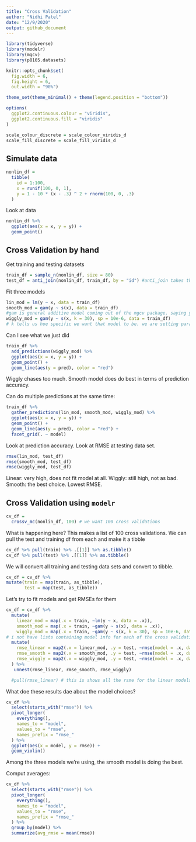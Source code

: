 ```yaml
---
title: "Cross Validation"
author: "Nidhi Patel"
date: "12/9/2020"
output: github_document
---
```


```r
library(tidyverse)
library(modelr)
library(mgcv)
library(p8105.datasets)

knitr::opts_chunk$set(
  fig.width = 6,
  fig.height = 6,
  out.width = "90%")

theme_set(theme_minimal() + theme(legend.position = "bottom"))

options(
  ggplot2.continuous.colour = "viridis",
  ggplot2.continuous.fill = "viridis"
)

scale_colour_discrete = scale_colour_viridis_d
scale_fill_discrete = scale_fill_viridis_d
```

## Simulate data
```r
nonlin_df = 
  tibble(
    id = 1:100,
    x = runif(100, 0, 1),
    y = 1 - 10 * (x - .3) ^ 2 + rnorm(100, 0, .3)
  )
```

Look at data

```r
nonlin_df %>% 
  ggplot(aes(x = x, y = y)) +
  geom_point()
```

## Cross Validation by hand

Get training and testing datasets
```r
train_df = sample_n(nonlin_df, size = 80)
test_df = anti_join(nonlin_df, train_df, by = "id") #anti_join takes the remaining data, according to the ID and makes the dataset with it
```

Fit three models

```r
lin_mod = lm(y ~ x, data = train_df)
smooth_mod = gam(y ~ s(x), data = train_df)
#gam is general additive model coming out of the mgcv package. saying y is a smooth fn of x
wiggly_mod = gam(y ~ s(x, k = 30), sp = 10e-6, data = train_df)
# k tells us hoe specific we want that model to be. we are setting parameters (sp) to something VERY low to make it not smooth at all
```

Can I see what we just did

```r
train_df %>% 
  add_predictions(wiggly_mod) %>% 
  ggplot(aes(x = x, y = y)) +
  geom_point() +
  geom_line(aes(y = pred), color = "red")
```

Wiggly chases too much. Smooth model does do best in terms of prediction accuracy. 

Can do multiple predictions at the same time:

```r
train_df %>% 
  gather_predictions(lin_mod, smooth_mod, wiggly_mod) %>% 
  ggplot(aes(x = x, y = y)) +
  geom_point() +
  geom_line(aes(y = pred), color = "red") +
  facet_grid(. ~ model)
```

Look at prediction accuracy. Look at RMSE at testing data set.

```r
rmse(lin_mod, test_df)
rmse(smooth_mod, test_df)
rmse(wiggly_mod, test_df)
```

Linear: very high, does not fit model at all. 
Wiggly: still high, not as bad.
Smooth: the best choice. Lowest RMSE.

## Cross Validation using `modelr`

```r
cv_df = 
  crossv_mc(nonlin_df, 100) # we want 100 cross validations
```

What is happening here?
This makes a list of 100 cross validations. We can pull the test and training df from each and make it a tibble
```r
cv_df %>% pull(train) %>% .[[1]] %>% as.tibble()
cv_df %>% pull(test) %>% .[[1]] %>% as.tibble()
```

We will convert all training and testing data sets and convert to tibble.
```r
cv_df = cv_df %>% 
mutate(train = map(train, as_tibble),
       test = map(test, as_tibble))
```

Let's try to fit models and get RMSEs for them

```r
cv_df = cv_df %>% 
  mutate(
    linear_mod = map(.x = train, ~lm(y ~ x, data = .x)),
    smooth_mod = map(.x = train, ~gam(y ~ s(x), data = .x)),
    wiggly_mod = map(.x = train, ~gam(y ~ s(x, k = 30), sp = 10e-6, data = .x))) %>% 
# i not have lists containing model info for each of the cross validations. USE map2 for TWO vars going into the map
  mutate(
    rmse_linear = map2(.x = linear_mod, .y = test, ~rmse(model = .x, data = .y)),
    rmse_smooth = map2(.x = smooth_mod, .y = test, ~rmse(model = .x, data = .y)),
    rmse_wiggly = map2(.x = wiggly_mod, .y = test, ~rmse(model = .x, data = .y))
  ) %>% 
   unnest(rmse_linear, rmse_smooth, rmse_wiggly)

  #pull(rmse_linear) # this is shows all the rsme for the linear models we are cross validating.

```

What doe these results dae about the model choices?

```r
cv_df %>% 
  select(starts_with("rmse")) %>% 
  pivot_longer(
    everything(),
    names_to = "model",
    values_to = "rmse",
    names_prefix = "rmse_"
  ) %>% 
  ggplot(aes(x = model, y = rmse)) +
  geom_violin()
```
Among the three models we're using, the smooth model is doing the best.

Comput averages:

```r
cv_df %>% 
  select(starts_with("rmse")) %>% 
  pivot_longer(
    everything(),
    names_to = "model",
    values_to = "rmse",
    names_prefix = "rmse_"
  ) %>% 
  group_by(model) %>% 
  summarize(avg_rmse = mean(rmse))
```


